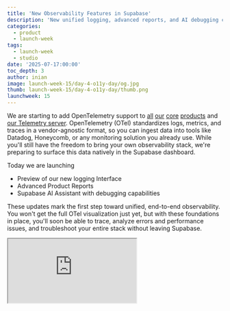 ```yaml
---
title: 'New Observability Features in Supabase'
description: 'New unified logging, advanced reports, and AI debugging capabilities.'
categories:
  - product
  - launch-week
tags:
  - launch-week
  - studio
date: '2025-07-17:00:00'
toc_depth: 3
author: inian
image: launch-week-15/day-4-o11y-day/og.jpg
thumb: launch-week-15/day-4-o11y-day/thumb.png
launchweek: 15
---
```


We are starting to add OpenTelemetry support to [all](https://github.com/supabase/storage/pull/494) [our](https://github.com/supabase/auth/pull/679) [core](https://github.com/supabase/edge-runtime/pull/554) [products](https://github.com/supabase/realtime/commit/c9683f3f5f94bd2e37494f02c1f4415551e96e5b) and [our Telemetry server](https://github.com/Logflare/logflare/pulls?q=is%3Apr+otel+sort%3Acreated-asc). OpenTelemetry (OTel) standardizes logs, metrics, and traces in a vendor-agnostic format, so you can ingest data into tools like Datadog, Honeycomb, or any monitoring solution you already use. While you'll still have the freedom to bring your own observability stack, we're preparing to surface this data natively in the Supabase dashboard.

Today we are launching

- Preview of our new logging Interface
- Advanced Product Reports
- Supabase AI Assistant with debugging capabilities

These updates mark the first step toward unified, end-to-end observability. You won't get the full OTel visualization just yet, but with these foundations in place, you'll soon be able to trace, analyze errors and performance issues, and troubleshoot your entire stack without leaving Supabase.

<div className="video-container mb-8">
  <iframe
    className="w-full"
    src="https://www.youtube-nocookie.com/embed/pLto2PD4-O8"
    title="Supabase Observability Day"
    allow="accelerometer; autoplay; clipboard-write; encrypted-media; fullscreen; gyroscope; picture-in-picture; web-share"
    allowfullscreen
  />
</div>

## New logging Interface

Supabase is a collection of seamlessly integrated services. Storage talks to Postgres via the dedicated connection pooler. Edge Functions can talk to Auth and Realtime. If storage uploads fail, you must determine whether the problem lies with the storage server, the dedicated connection pooler, or the database. Until now, pinpointing the root cause meant jumping between multiple log streams.

Starting today, you now get one interleaved stream of logs across all services. You can trace a single request across the entire Supabase stack. No more jumping between tabs to diagnose errors. When we launch OpenTelemetry integration in the future, it would complement this view, to make it easier to diagnose performance bottlenecks.

<Img
  wide
  alt="Unified logs"
  src={{
    dark: '/images/blog/launch-week-15/day-4-o11y-day/unified-logs-dark.png',
    light: '/images/blog/launch-week-15/day-4-o11y-day/unified-logs-light.png',
  }}
/>

We've also added contextual log views. You can now jump from a function's invocation log directly into its execution logs. What used to require two disconnected sources is now stitched together in one view.

<Img
  wide
  alt="Contextual logs"
  src="/images/blog/launch-week-15/day-4-o11y-day/contextual-logs-dark.png"
/>

Shoutout to [openstatus.dev](http://openstatus.dev) for providing the inspiration for some of our Log components.

The new logging interface is available as a feature preview today, which you can enable from the dashboard [here](https://supabase.com/dashboard/project/_?featurePreviewModal=supabase-ui-preview-unified-logs).

## Advanced Product Reports

Apart from making our logs better, we also revamped the metrics exposed in our product reports. Previously, you had to host your own [Grafana dashboard](https://github.com/supabase/supabase-grafana) to access some of these advanced metrics. We are bringing some of these metrics directly into the dashboard, so that you can access them without any additional setup or maintaining your own production ready monitoring infrastructure.

Each product has its own dedicated [report](https://supabase.com/dashboard/project/_/reports/api-overview) with a common set of metrics like number of requests, egress, and response time, along with product specific metrics like “Realtime connected clients”.

Additionally, you can drill into a specific time frame and filter by various request and response parameters across all reports.

<Img
  wide
  alt="Advanced reports"
  src={{
    dark: '/images/blog/launch-week-15/day-4-o11y-day/reports-dark.png',
    light: '/images/blog/launch-week-15/day-4-o11y-day/reports-light.png',
  }}
/>

Free users get a basic set of metrics for all products, while some of the advanced metrics (like p99 response time) is available for all paid customers.

Try out the new reports [here](https://supabase.com/dashboard/project/_/reports/api-overview).

## Supabase AI Assistant with debugging capabilities

The Supabase AI Assistant now offers powerful new debugging capabilities, making it easier to identify and resolve issues across your stack.

You can now ask the Assistant to:

- Retrieve logs for any Supabase product
- Analyze log volume over time to identify spikes
- Drill into specific time windows to investigate anomalies

This means you can go from "something looks off" to concrete answers, without leaving the chat.

The Assistant also comes with several quality-of-life upgrades:

- **Automatic chat renaming** based on your queries
- **Branch diff reviews**, perfect for projects using branching environments
- **A more capable model**, now powered by Amazon Bedrock, with data privacy and security improvements built in

It's the fastest way to get answers for your project, whether you're debugging a failing function, reviewing changes between branches, or just trying to understand how your app is behaving in production.

This is an example of how the Assistant can analyze logs to identify issues:

<Img
  alt="Assistant parsing logs"
  src={{
    dark: '/images/blog/launch-week-15/day-4-o11y-day/ai-debugging-dark.png',
    light: '/images/blog/launch-week-15/day-4-o11y-day/ai-debugging-light.png',
  }}
/>

It can also provide recommendations based on fixes based on the logs:

<Img
  alt="Assistant suggesting fixes"
  src={{
    dark: '/images/blog/launch-week-15/day-4-o11y-day/ai-recommendations-dark.png',
    light: '/images/blog/launch-week-15/day-4-o11y-day/ai-recommendations-light.png',
  }}
/>

## What's next

- We'll keep adding more metrics across our reports
- We're adding logs from the remaining products to new logging interface
- We plan to make the new logging interface the default experience for all projects soon
- Expose OpenTelemetry trace information in the logging interface
